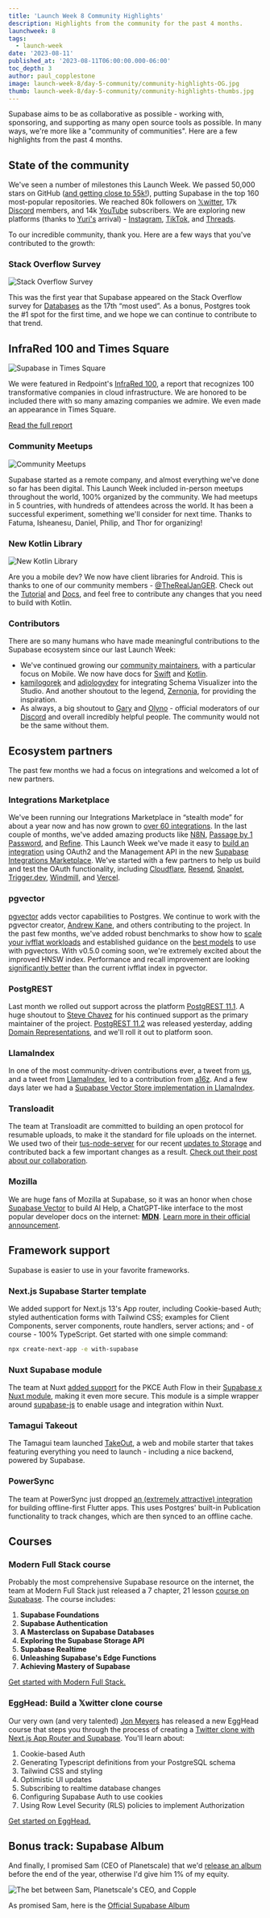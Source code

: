 ```yaml
---
title: 'Launch Week 8 Community Highlights'
description: Highlights from the community for the past 4 months.
launchweek: 8
tags:
  - launch-week
date: '2023-08-11'
published_at: '2023-08-11T06:00:00.000-06:00'
toc_depth: 3
author: paul_copplestone
image: launch-week-8/day-5-community/community-highlights-OG.jpg
thumb: launch-week-8/day-5-community/community-highlights-thumbs.jpg
---
```


Supabase aims to be as collaborative as possible - working with, sponsoring, and supporting as many open source tools as possible. In many ways, we're more like a "community of communities". Here are a few highlights from the past 4 months.

## State of the community

We've seen a number of milestones this Launch Week. We passed 50,000 stars on GitHub ([and getting close to 55k!](https://github.com/supabase/supabase)), putting Supabase in the top 160 most-popular repositories. We reached 80k followers on [𝕏witter](https://twitter.com/supabase), 17k [Discord](https://discord.supabase.com) members, and 14k [YouTube](https://youtube.com/supabase) subscribers. We are exploring new platforms (thanks to [Yuri's](https://twitter.com/yuricodesbot) arrival) - [Instagram](https://www.instagram.com/supabasecom/), [TikTok](https://www.tiktok.com/@supabase.com), and [Threads](https://www.threads.net/@supabasecom).

To our incredible community, thank you. Here are a few ways that you've contributed to the growth:

### Stack Overflow Survey

![Stack Overflow Survey](/images/blog/launch-week-8/day-5-community/stack-overflow-survey.png)

This was the first year that Supabase appeared on the Stack Overflow survey for [Databases](https://survey.stackoverflow.co/2023/#most-popular-technologies-database) as the 17th “most used”. As a bonus, Postgres took the #1 spot for the first time, and we hope we can continue to contribute to that trend.

## InfraRed 100 and Times Square

![Supabase in Times Square](https://supabase.com/_next/image?url=https%3A%2F%2Fobuldanrptloktxcffvn.supabase.co%2Fstorage%2Fv1%2Fobject%2Fpublic%2Fimages%2Fmarketing-emails%2Ftimes-sq.png%3Ft%3D2023-08-02T11%253A04%253A14.458Z&w=3840&q=75)

We were featured in Redpoint's [InfraRed 100](https://www.redpoint.com/infrared/100/), a report that recognizes 100 transformative companies in cloud infrastructure. We are honored to be included there with so many amazing companies we admire. We even made an appearance in Times Square.

[Read the full report](https://www.redpoint.com/infrared/100/)

### Community Meetups

![Community Meetups](/images/blog/launch-week-8/day-5-community/launch-week-8-meetups.png)

Supabase started as a remote company, and almost everything we've done so far has been digital. This Launch Week included in-person meetups throughout the world, 100% organized by the community. We had meetups in 5 countries, with hundreds of attendees across the world. It has been a successful experiment, something we'll consider for next time. Thanks to Fatuma, Isheanesu, Daniel, Philip, and Thor for organizing!

### New Kotlin Library

![New Kotlin Library](/images/blog/launch-week-8/day-5-community/kotlin-lib.jpg)

Are you a mobile dev? We now have client libraries for Android. This is thanks to one of our community members - [@TheRealJanGER](https://twitter.com/TheRealJanGER). Check out the [Tutorial](/blog/native-mobile-auth) and [Docs](/docs/reference/kotlin/introduction), and feel free to contribute any changes that you need to build with Kotlin.

### Contributors

There are so many humans who have made meaningful contributions to the Supabase ecosystem since our last Launch Week:

- We've continued growing our [community maintainers](https://github.com/orgs/supabase-community/teams), with a particular focus on Mobile. We now have docs for [Swift](/docs/reference/swift/introduction) and [Kotlin](/docs/reference/kotlin/introduction).
- [kamilogorek](https://github.com/kamilogorek) and [adiologydev](https://github.com/adiologydev) for integrating Schema Visualizer into the Studio. And another shoutout to the legend, [Zernonia](https://twitter.com/zernonia), for providing the inspiration.
- As always, a big shoutout to [Gary](https://github.com/GaryAustin1) and [Olyno](https://github.com/olyno) - official moderators of our [Discord](https://discord.supabase.com/) and overall incredibly helpful people. The community would not be the same without them.

## Ecosystem partners

The past few months we had a focus on integrations and welcomed a lot of new partners.

### Integrations Marketplace

We've been running our Integrations Marketplace in “stealth mode” for about a year now and has now grown to [over 60 integrations](/partners/integrations). In the last couple of months, we've added amazing products like [N8N](/partners/integrations/n8n), [Passage by 1 Password](/partners/integrations/passageidentity), and [Refine](/partners/integrations/refine_dev). This Launch Week we've made it easy to [build an integration](/docs/guides/platform/oauth-apps/build-a-supabase-integration#create-an-oauth-app) using OAuth2 and the Management API in the new [Supabase Integrations Marketplace](/blog/supabase-integrations-marketplace). We've started with a few partners to help us build and test the OAuth functionality, including [Cloudflare](/partners/integrations/cloudflare-workers), [Resend](/partners/integrations/resend), [Snaplet](/partners/integrations/snaplet), [Trigger.dev](/partners/integrations/triggerdotdev), [Windmill](/partners/integrations/vercel), and [Vercel](/partners/integrations/windmill).

### pgvector

[pgvector](github.com/pgvector/pgvector/) adds vector capabilities to Postgres. We continue to work with the pgvector creator, [Andrew Kane](https://twitter.com/andrewkane), and others contributing to the project. In the past few months, we've added robust benchmarks to show how to [scale your ivfflat workloads](/blog/pgvector-performance) and established guidance on the [best models](/blog/fewer-dimensions-are-better-pgvector) to use with pgvectors. With v0.5.0 coming soon, we're extremely excited about the improved HNSW index. Performance and recall improvement are looking [significantly better](https://jkatz05.com/post/postgres/pgvector-hnsw-performance/) than the current ivfflat index in pgvector.

### PostgREST

Last month we rolled out support across the platform [PostgREST 11.1](/blog/postgrest-11-1-release). A huge shoutout to [Steve Chavez](https://twitter.com/_steve_chavez) for his continued support as the primary maintainer of the project. [PostgREST 11.2](https://github.com/PostgREST/postgrest/releases/tag/v11.2.0) was released yesterday, adding [Domain Representations](https://postgrest.org/en/v11.2/references/api/domain_representations.html), and we'll roll it out to platform soon.

### LlamaIndex

In one of the most community-driven contributions ever, a tweet from [us](https://twitter.com/kiwicopple/status/1664377669935349760?s=20), and a tweet from [LlamaIndex](https://twitter.com/jerryjliu0/status/1664413942045904896), led to a contribution from [a16z](https://twitter.com/stuffyokodraws/status/1664532449815302145?s=20). And a few days later we had a [Supabase Vector Store implementation in LlamaIndex](https://gpt-index.readthedocs.io/en/stable/examples/vector_stores/SupabaseVectorIndexDemo.html).

### Transloadit

The team at Transloadit are committed to building an open protocol for resumable uploads, to make it the standard for file uploads on the internet. We used two of their [tus-node-server](https://github.com/tus/tus-node-server/) for our recent [updates to Storage](/blog/storage-v3-resumable-uploads) and contributed back a few important changes as a result. [Check out their post about our collaboration](https://transloadit.com/blog/2023/08/casestudy-supabase/).

### Mozilla

We are huge fans of Mozilla at Supabase, so it was an honor when chose [Supabase Vector](/vector) to build AI Help, a ChatGPT-like interface to the most popular developer docs on the internet: **[MDN](https://developer.mozilla.org/en-US/)**. [Learn more in their official announcement](https://developer.mozilla.org/en-US/blog/introducing-ai-help/).

## Framework support

Supabase is easier to use in your favorite frameworks.

### Next.js Supabase Starter template

We added support for Next.js 13's App router, including Cookie-based Auth; styled authentication forms with Tailwind CSS; examples for Client Components, server components, route handlers, server actions; and - of course - 100% TypeScript. Get started with one simple command:

```bash
npx create-next-app -e with-supabase
```

### Nuxt Supabase module

The team at Nuxt [added support](https://twitter.com/_larbish/status/1687044609522778112) for the PKCE Auth Flow in their [Supabase x Nuxt module](https://supabase.nuxtjs.org/), making it even more secure. This module is a simple wrapper around [supabase-js](https://github.com/supabase/supabase-js) to enable usage and integration within Nuxt.

### Tamagui Takeout

The Tamagui team launched [TakeOut](https://tamagui.dev/takeout), a web and mobile starter that takes featuring everything you need to launch - including a nice backend, powered by Supabase.

### PowerSync

The team at PowerSync just dropped [an (extremely attractive) integration](https://docs.powersync.co/integration-guides/supabase-+-powersync) for building offline-first Flutter apps. This uses Postgres' built-in Publication functionality to track changes, which are then synced to an offline cache.

## Courses

### Modern Full Stack course

Probably the most comprehensive Supabase resource on the internet, the team at Modern Full Stack just released a 7 chapter, 21 lesson [course on Supabase](https://modernfullstack.com/course/mfs401). The course includes:

1. **Supabase Foundations**
2. **Supabase Authentication**
3. **A Masterclass on Supabase Databases**
4. **Exploring the Supabase Storage API**
5. **Supabase Realtime**
6. **Unleashing Supabase's Edge Functions**
7. **Achieving Mastery of Supabase**

[Get started with Modern Full Stack.](https://modernfullstack.com/course/mfs401)

### EggHead: Build a 𝕏witter clone course

Our very own (and very talented) [Jon Meyers](https://twitter.com/jonmeyers_io) has released a new EggHead course that steps you through the process of creating a [Twitter clone with Next.js App Router and Supabase](https://egghead.io/courses/build-a-twitter-clone-with-the-next-js-app-router-and-supabase-19bebadb). You'll learn about:

1. Cookie-based Auth
2. Generating Typescript definitions from your PostgreSQL schema
3. Tailwind CSS and styling
4. Optimistic UI updates
5. Subscribing to realtime database changes
6. Configuring Supabase Auth to use cookies
7. Using Row Level Security (RLS) policies to implement Authorization

[Get started on EggHead.](https://egghead.io/courses/build-a-twitter-clone-with-the-next-js-app-router-and-supabase-19bebadb)

## Bonus track: Supabase Album

And finally, I promised Sam (CEO of Planetscale) that we'd [release an album](https://twitter.com/kiwicopple/status/1664118998169014273) before the end of the year, otherwise I'd give him 1% of my equity.

![The bet between Sam, Planetscale's CEO, and Copple](/images/blog/launch-week-8/day-5-community/supabase-album.png)

As promised Sam, here is the [Official Supabase Album](https://www.youtube.com/watch?v=dQw4w9WgXcQ)
